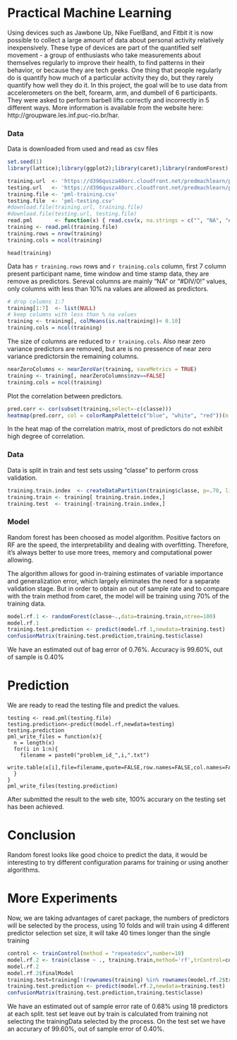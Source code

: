 # Practical Machine Learning

Using devices such as Jawbone Up, Nike FuelBand, and Fitbit it is now possible to collect a large amount of data about personal activity relatively inexpensively. These type of devices are part of the quantified self movement - a group of enthusiasts who take measurements about themselves regularly to improve their health, to find patterns in their behavior, or because they are tech geeks. One thing that people regularly do is quantify how much of a particular activity they do, but they rarely quantify how well they do it.
In this project, the goal will be to use data from accelerometers on the belt, forearm, arm, and dumbell of 6 participants. They were asked to perform barbell lifts correctly and incorrectly in 5 different ways.
More information is available from the website here: http://groupware.les.inf.puc-rio.br/har.

### Data

Data is downloaded from used and read as csv files

```{r echo = TRUE}
set.seed(1)
library(lattice);library(ggplot2);library(caret);library(randomForest)

training.url  <- 'https://d396qusza40orc.cloudfront.net/predmachlearn/pml-training.csv'
testing.url   <- 'https://d396qusza40orc.cloudfront.net/predmachlearn/pml-testing.csv'
training.file <- 'pml-training.csv'
testing.file  <- 'pml-testing.csv'
#download.file(training.url, training.file)
#download.file(testing.url, testing.file)
read.pml       <- function(x) { read.csv(x, na.strings = c("", "NA", "#DIV/0!") ) }
training <- read.pml(training.file)
training.rows = nrow(training)
training.cols = ncol(training)
```
```
head(training)
```

Data has `r training.rows` rows and `r training.cols` column, first 7 column present participant name, time window and time stamp data, they are remove as predictors. Sereval columns are mainly "NA" or "#DIV/0!" values, only columns with less than 10% na values are allowed as predictors.

```{r echo = TRUE}
# drop columns 1:7
training[1:7]  <- list(NULL)
# keep columns with less than % na values
training <- training[, colMeans(is.na(training))< 0.10]
training.cols = ncol(training)
```

The size of columns are reduced to `r training.cols`. Also near zero variance predictors are removed, but are is no pressence of near zero variance predictorsin the remaining columns.

```{r echo = TRUE}
nearZeroColumns <- nearZeroVar(training, saveMetrics = TRUE)
training <- training[, nearZeroColumns$nzv==FALSE]
training.cols = ncol(training)
```

Plot the correlation between predictors.

```{r echo = TRUE, fig.width=6, fig.height=6,size="small"}
pred.corr <- cor(subset(training,select=-c(classe)))
heatmap(pred.corr, col = colorRampPalette(c("blue", "white", "red"))(n = 199))
```

In the heat map of the correlation matrix, most of predictors do not exhibit high degree of correlation.

### Data

Data is split in train and test sets ussing "classe" to perform cross validation.

```{r echo = TRUE}
training.train.index  <- createDataPartition(training$classe, p=.70, list=FALSE)
training.train <- training[ training.train.index,]
training.test  <- training[-training.train.index,]
```

### Model

Random forest has been choosed as model algorithm. Positive factors on RF are the speed, the interpretability and dealing with overfitting. Therefore, it's always better to use more trees, memory and computational power allowing.

The algorithm allows for good in-training estimates of variable importance and generalization error, which largely eliminates the need for a separate validation stage. But in order to obtain an out of sample rate and to compare with the train method from caret, the model will be training using 70% of the training data.

```{r echo = TRUE}
model.rf.1 <- randomForest(classe~.,data=training.train,ntree=100)
model.rf.1
training.test.prediction <- predict(model.rf.1,newdata=training.test)
confusionMatrix(training.test.prediction,training.test$classe)
```

We have an estimated out of bag error of 0.76%. Accuracy is 99.60%, out of sample is 0.40%

# Prediction

We are ready to read the testing file and predict the values.

```
testing <- read.pml(testing.file)
testing.prediction<-predict(model.rf,newdata=testing)
testing.prediction
pml_write_files = function(x){
  n = length(x)
  for(i in 1:n){
    filename = paste0("problem_id_",i,".txt")
    write.table(x[i],file=filename,quote=FALSE,row.names=FALSE,col.names=FALSE)
  }
}
pml_write_files(testing.prediction)
```

After submitted the result to the web site, 100% accurary on the testing set has been achieved.

# Conclusion

Random forest looks like good choice to predict the data, it would be interesting to try different configuration params for training or using another algorithms.

# More Experiments

Now, we are taking advantages of caret package, the numbers of predictors will be selected by the process, using 10 folds and will train using 4 different predictor selection set size, it will take 40 times longer than the single training

```{r echo = TRUE}
control <- trainControl(method = "repeatedcv",number=10)
model.rf.2 <- train(classe ~ ., training.train,method='rf',trControl=control,ntree=100,tuneLength=4)
model.rf.2
model.rf.2$finalModel
training.test=training[!(rownames(training) %in% rownames(model.rf.2$trainingData)),]
training.test.prediction <- predict(model.rf.2,newdata=training.test)
confusionMatrix(training.test.prediction,training.test$classe)
```

We have an estimated out of sample error rate of 0.68% using 18 predictors at each split. test set leave out by train is calculated from training not selecting the trainingData selected by the process. On the test set we have an accurary of 99.60%, out of sample error of 0.40%.
